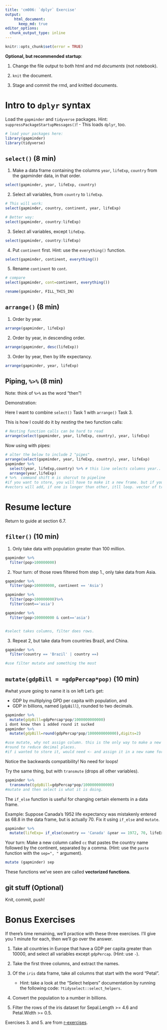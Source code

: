 ```yaml
---
title: 'cm006: `dplyr` Exercise'
output: 
    html_document:
      keep_md: true
editor_options: 
  chunk_output_type: inline
---
```

<!---The following chunk allows errors when knitting--->

```r
knitr::opts_chunk$set(error = TRUE)
```

**Optional, but recommended startup**:

1. Change the file output to both html and md _documents_ (not notebook).

2. `knit` the document. 

3. Stage and commit the rmd, and knitted documents.

# Intro to `dplyr` syntax

Load the `gapminder` and `tidyverse` packages. Hint: `suppressPackageStartupMessages()`!
    - This loads `dplyr`, too.
    
```r
# load your packages here:
library(gapminder)
library(tidyverse)
```
    

## `select()` (8 min)

1. Make a data frame containing the columns `year`, `lifeExp`, `country` from the gapminder data, in that order.

```r
select(gapminder, year, lifeExp, country)
```


2. Select all variables, from `country` to `lifeExp`.

```r
# This will work:
select(gapminder, country, continent, year, lifeExp)

# Better way:
select(gapminder, country:lifeExp)
```


3. Select all variables, except `lifeExp`.

```r
select(gapminder, country:lifeExp)
```

4. Put `continent` first. Hint: use the `everything()` function.

```r
select(gapminder, continent, everything())
```


5. Rename `continent` to `cont`.

```r
# compare
select(gapminder, cont=continent, everything())

rename(gapminder, FILL_THIS_IN)
```


## `arrange()` (8 min)

1. Order by year.

```r
arrange(gapminder, lifeExp)
```

2. Order by year, in descending order.

```r
arrange(gapminder, desc(lifeExp))
```

3. Order by year, then by life expectancy.

```r
arrange(gapminder, year, lifeExp)
```

## Piping, `%>%` (8 min)

Note: think of `%>%` as the word "then"!

Demonstration:

Here I want to combine `select()` Task 1 with `arrange()` Task 3.

This is how I could do it by *nesting* the two function calls:

```r
# Nesting function calls can be hard to read
arrange(select(gapminder, year, lifeExp, country), year, lifeExp)
```

Now using with pipes:

```r
# alter the below to include 2 "pipes"
arrange(select(gapminder, year, lifeExp, country), year, lifeExp)
gapminder %>%
  select(year, lifeExp,country) %>% # this line selects columns year..
  arrange(year,lifeExp)
# %>%  command shift m is shorcut to pipeline
#if you want to store, you will have to make it a new frame. but if you wanted to store, wuold just call it gapminder, and it would overwrite.
#vectors will add, if one is longer than other, itll loop. vector of true or falses. 
```

# Resume lecture 

Return to guide at section 6.7.

## `filter()` (10 min)

1. Only take data with population greater than 100 million.

```r
gapminder %>%
  filter(pop>100000000)
```

2. Your turn: of those rows filtered from step 1., only take data from Asia.

```r

gapminder %>%
  filter(pop>100000000, continent == 'Asia')

gapminder %>%
  filter(pop>100000000)%>%
  filter(cont=='asia')

gapminder %>%
  filter(pop>100000000 & cont=='asia')


#select takes columns, filter does rows.
```

3. Repeat 2, but take data from countries Brazil, and China. 

```r
gapminder %>%
  filter(country == 'Brazil' | country ==)

#use filter mutate and something the most

```

## `mutate(gdpBill = =gdpPercap*pop)` (10 min)
#what youre going to name it is on left
Let's get: 

- GDP by multiplying GPD per capita with population, and
- GDP in billions, named (`gdpBill`), rounded to two decimals.

```r
gapminder %>%
  mutate(gdpBill=gdpPercap*pop/1000000000000)
i dont know then i added round it sucked
gapminder %>%
  mutate(gdpBill=round(gdpPercap*pop/1000000000000),digits=2)

#use mutate, why not assign column. this is the only way to make a new column
#round to reduce decimal places.
#if i wanted to store it, would need <- and assign it in a new name for it to be in you r workplace to manipulate further
```

Notice the backwards compatibility! No need for loops!

Try the same thing, but with `transmute` (drops all other variables). 

```r
gapminder %>%
  transmute((gdpBill=gdpPercap*pop/1000000000000)
#mutate and then select is what it is doing.
```

The `if_else` function is useful for changing certain elements in a data frame.

Example: Suppose Canada's 1952 life expectancy was mistakenly entered as 68.8 in the data frame, but is actually 70. Fix it using `if_else` and `mutate`. 

```r
gapminder %>%
  mutate(lifeExp= if_else(country == 'Canada' &year == 1972, 70, lifeExp))
```

Your turn: Make a new column called `cc` that pastes the country name followed by the continent, separated by a comma. (Hint: use the `paste` function with the `sep=", "` argument).

```r
mutate (gapminder) sep
```

These functions we've seen are called __vectorized functions__.

## git stuff (Optional)

Knit, commit, push!

# Bonus Exercises

If there's time remaining, we'll practice with these three exercises. I'll give you 1 minute for each, then we'll go over the answer.

1. Take all countries in Europe that have a GDP per capita greater than 10000, and select all variables except `gdpPercap`. (Hint: use `-`).

2. Take the first three columns, and extract the names.

3. Of the `iris` data frame, take all columns that start with the word "Petal". 
    - Hint: take a look at the "Select helpers" documentation by running the following code: `?tidyselect::select_helpers`.
    
4. Convert the population to a number in billions.

5. Filter the rows of the iris dataset for Sepal.Length >= 4.6 and Petal.Width >= 0.5.

Exercises 3. and 5. are from [r-exercises](https://www.r-exercises.com/2017/10/19/dplyr-basic-functions-exercises/).